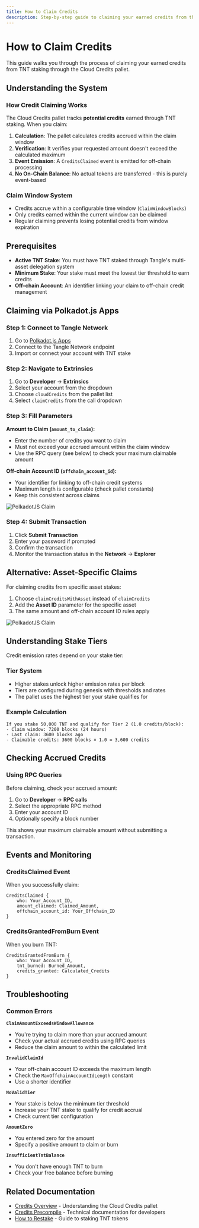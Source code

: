 ```yaml
---
title: How to Claim Credits
description: Step-by-step guide to claiming your earned credits from the Cloud Credits pallet
---
```


# How to Claim Credits

This guide walks you through the process of claiming your earned credits from TNT staking through the Cloud Credits pallet.

## Understanding the System

### How Credit Claiming Works

The Cloud Credits pallet tracks **potential credits** earned through TNT staking. When you claim:

1. **Calculation**: The pallet calculates credits accrued within the claim window
2. **Verification**: It verifies your requested amount doesn't exceed the calculated maximum
3. **Event Emission**: A `CreditsClaimed` event is emitted for off-chain processing
4. **No On-Chain Balance**: No actual tokens are transferred - this is purely event-based

### Claim Window System

- Credits accrue within a configurable time window (`ClaimWindowBlocks`)
- Only credits earned within the current window can be claimed
- Regular claiming prevents losing potential credits from window expiration

## Prerequisites

- **Active TNT Stake**: You must have TNT staked through Tangle's multi-asset delegation system
- **Minimum Stake**: Your stake must meet the lowest tier threshold to earn credits
- **Off-chain Account**: An identifier linking your claim to off-chain credit management

## Claiming via Polkadot.js Apps

### Step 1: Connect to Tangle Network

1. Go to [Polkadot.js Apps](https://polkadot.js.org/apps)
2. Connect to the Tangle Network endpoint
3. Import or connect your account with TNT stake

### Step 2: Navigate to Extrinsics

1. Go to **Developer** → **Extrinsics**
2. Select your account from the dropdown
3. Choose `cloudCredits` from the pallet list
4. Select `claimCredits` from the call dropdown

### Step 3: Fill Parameters

**Amount to Claim (`amount_to_claim`):**

- Enter the number of credits you want to claim
- Must not exceed your accrued amount within the claim window
- Use the RPC query (see below) to check your maximum claimable amount

**Off-chain Account ID (`offchain_account_id`):**

- Your identifier for linking to off-chain credit systems
- Maximum length is configurable (check pallet constants)
- Keep this consistent across claims

![PolkadotJS Claim](/images/claim.png)

### Step 4: Submit Transaction

1. Click **Submit Transaction**
2. Enter your password if prompted
3. Confirm the transaction
4. Monitor the transaction status in the **Network** → **Explorer**

## Alternative: Asset-Specific Claims

For claiming credits from specific asset stakes:

1. Choose `claimCreditsWithAsset` instead of `claimCredits`
2. Add the **Asset ID** parameter for the specific asset
3. The same amount and off-chain account ID rules apply

![PolkadotJS Claim](/images/claim-assets.png)

## Understanding Stake Tiers

Credit emission rates depend on your stake tier:

### Tier System

- Higher stakes unlock higher emission rates per block
- Tiers are configured during genesis with thresholds and rates
- The pallet uses the highest tier your stake qualifies for

### Example Calculation

```
If you stake 50,000 TNT and qualify for Tier 2 (1.0 credits/block):
- Claim window: 7200 blocks (24 hours)
- Last claim: 3600 blocks ago
- Claimable credits: 3600 blocks × 1.0 = 3,600 credits
```

## Checking Accrued Credits

### Using RPC Queries

Before claiming, check your accrued amount:

1. Go to **Developer** → **RPC calls**
2. Select the appropriate RPC method
3. Enter your account ID
4. Optionally specify a block number

This shows your maximum claimable amount without submitting a transaction.

## Events and Monitoring

### CreditsClaimed Event

When you successfully claim:

```
CreditsClaimed {
    who: Your_Account_ID,
    amount_claimed: Claimed_Amount,
    offchain_account_id: Your_Offchain_ID
}
```

### CreditsGrantedFromBurn Event

When you burn TNT:

```
CreditsGrantedFromBurn {
    who: Your_Account_ID,
    tnt_burned: Burned_Amount,
    credits_granted: Calculated_Credits
}
```

## Troubleshooting

### Common Errors

**`ClaimAmountExceedsWindowAllowance`**

- You're trying to claim more than your accrued amount
- Check your actual accrued credits using RPC queries
- Reduce the claim amount to within the calculated limit

**`InvalidClaimId`**

- Your off-chain account ID exceeds the maximum length
- Check the `MaxOffchainAccountIdLength` constant
- Use a shorter identifier

**`NoValidTier`**

- Your stake is below the minimum tier threshold
- Increase your TNT stake to qualify for credit accrual
- Check current tier configuration

**`AmountZero`**

- You entered zero for the amount
- Specify a positive amount to claim or burn

**`InsufficientTntBalance`**

- You don't have enough TNT to burn
- Check your free balance before burning

## Related Documentation

- [Credits Overview](./index) - Understanding the Cloud Credits pallet
- [Credits Precompile](./precompile) - Technical documentation for developers
- [How to Restake](../how_to_restake) - Guide to staking TNT tokens
